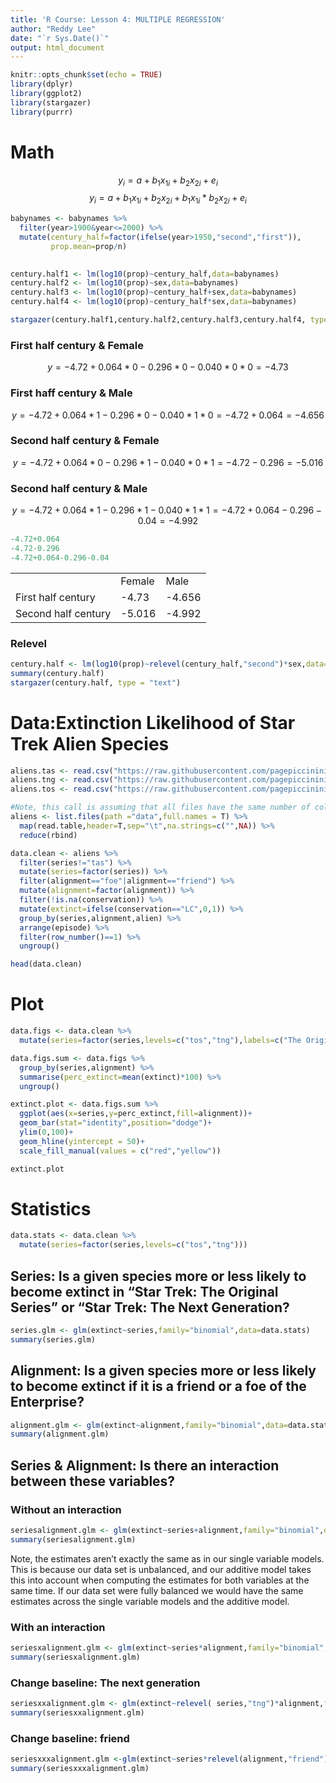 ```yaml
---
title: 'R Course: Lesson 4: MULTIPLE REGRESSION'
author: "Reddy Lee"
date: "`r Sys.Date()`"
output: html_document
---
```


```r
knitr::opts_chunk$set(echo = TRUE)
library(dplyr)
library(ggplot2)
library(stargazer)
library(purrr)
```

# Math

$$ y_i=a+b_1x_{1i}+b_2x_{2i}+e_i$$ $$ y_i=a+b_1x_{1i}+b_2x_{2i}+b_1x_{1i}*b_2x_{2i}+e_i$$

```r
babynames <- babynames %>% 
  filter(year>1900&year<=2000) %>% 
  mutate(century_half=factor(ifelse(year>1950,"second","first")),
         prop.mean=prop/n)
  

century.half1 <- lm(log10(prop)~century_half,data=babynames)
century.half2 <- lm(log10(prop)~sex,data=babynames)
century.half3 <- lm(log10(prop)~century_half+sex,data=babynames)
century.half4 <- lm(log10(prop)~century_half*sex,data=babynames)

stargazer(century.half1,century.half2,century.half3,century.half4, type = "text")
```

### First half century & Female

$$y=-4.72+0.064*0-0.296*0-0.040*0*0=-4.73$$

### First haff century & Male

$$y=-4.72+0.064*1-0.296*0-0.040*1*0=-4.72+0.064=-4.656$$

### Second half century & Female

$$y=-4.72+0.064*0-0.296*1-0.040*0*1=-4.72-0.296=-5.016$$

### Second half century & Male

$$y=-4.72+0.064*1-0.296*1-0.040*1*1=-4.72+0.064-0.296-0.04=-4.992$$

```r
-4.72+0.064
-4.72-0.296
-4.72+0.064-0.296-0.04
```

|                     |        |        |
|---------------------|--------|--------|
|                     | Female | Male   |
| First half century  | -4.73  | -4.656 |
| Second half century | -5.016 | -4.992 |

### Relevel

```r
century.half <- lm(log10(prop)~relevel(century_half,"second")*sex,data=babynames)
summary(century.half)
stargazer(century.half, type = "text")
```
# Data:Extinction Likelihood of Star Trek Alien Species
```r
aliens.tas <- read.csv("https://raw.githubusercontent.com/pagepiccinini/rcourse_lesson4/master/data/rcourse_lesson4_data_aliens_tas.txt",sep = "\t")
aliens.tng <- read.csv("https://raw.githubusercontent.com/pagepiccinini/rcourse_lesson4/master/data/rcourse_lesson4_data_aliens_tng.txt",sep = "\t")
aliens.tos <- read.csv("https://raw.githubusercontent.com/pagepiccinini/rcourse_lesson4/master/data/rcourse_lesson4_data_aliens_tos.txt",sep = "\t")

#Note, this call is assuming that all files have the same number of columns and same names of columns.  
aliens <- list.files(path ="data",full.names = T) %>% 
  map(read.table,header=T,sep="\t",na.strings=c("",NA)) %>% 
  reduce(rbind) 

data.clean <- aliens %>% 
  filter(series!="tas") %>% 
  mutate(series=factor(series)) %>% 
  filter(alignment=="foe"|alignment=="friend") %>% 
  mutate(alignment=factor(alignment)) %>% 
  filter(!is.na(conservation)) %>% 
  mutate(extinct=ifelse(conservation=="LC",0,1)) %>% 
  group_by(series,alignment,alien) %>%
  arrange(episode) %>%
  filter(row_number()==1) %>%
  ungroup()

head(data.clean)
```

# Plot
```r
data.figs <- data.clean %>% 
  mutate(series=factor(series,levels=c("tos","tng"),labels=c("The Original Series","The Next Generation")))

data.figs.sum <- data.figs %>% 
  group_by(series,alignment) %>% 
  summarise(perc_extinct=mean(extinct)*100) %>% 
  ungroup()

extinct.plot <- data.figs.sum %>% 
  ggplot(aes(x=series,y=perc_extinct,fill=alignment))+
  geom_bar(stat="identity",position="dodge")+
  ylim(0,100)+
  geom_hline(yintercept = 50)+
  scale_fill_manual(values = c("red","yellow"))

extinct.plot
```
# Statistics
```r
data.stats <- data.clean %>% 
  mutate(series=factor(series,levels=c("tos","tng")))
```

## Series: Is a given species more or less likely to become extinct in "Star Trek: The Original Series" or "Star Trek: The Next Generation?
```r
series.glm <- glm(extinct~series,family="binomial",data=data.stats)
summary(series.glm)
```
## Alignment: Is a given species more or less likely to become extinct if it is a friend or a foe of the Enterprise?
```r
alignment.glm <- glm(extinct~alignment,family="binomial",data=data.stats)
summary(alignment.glm)
```

## Series & Alignment: Is there an interaction between these variables?

### Without an interaction
```r
seriesalignment.glm <- glm(extinct~series+alignment,family="binomial",data=data.stats)
summary(seriesalignment.glm)
```
Note, the estimates aren’t exactly the same as in our single variable models. This is because our data set is unbalanced, and our additive model takes this into account when computing the estimates for both variables at the same time. If our data set were fully balanced we would have the same estimates across the single variable models and the additive model.

### With an interaction
```r
seriesxalignment.glm <- glm(extinct~series*alignment,family="binomial",data=data.stats)
summary(seriesxalignment.glm)
```
### Change baseline: The next generation
```r
seriesxxalignment.glm <- glm(extinct~relevel( series,"tng")*alignment,family="binomial",data=data.stats)
summary(seriesxxalignment.glm)
```
### Change baseline: friend
```r
seriesxxxalignment.glm <-glm(extinct~series*relevel(alignment,"friend"),family="binomial",data=data.stats)
summary(seriesxxxalignment.glm)
```
